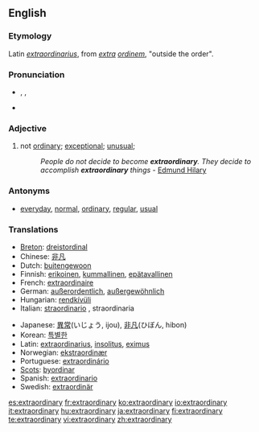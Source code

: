==English==

===Etymology===
Latin ''[[extraordinarius]]'', from ''[[extra]] [[ordinem]]'', "outside the order".

===Pronunciation===
* {{IPA|/ɪksˈtrɔː(r)dɪˌnərɪ/}}, {{IPAchar|/ɪksˈtrɔː(r)dɪnˌrɪ/}}, {{IPAchar|/ˌɛkstrəˈɔː(r)dɪˌnərɪ/, /ˌɛkstrəˈɔː(r)dɪnˌrɪ/}}
* {{audio|en-us-extraordinary.ogg|Audio (US)}}

===Adjective===
{{en-adj}}

# not [[ordinary]]; [[exceptional]]; [[unusual]];
#: ''People do not decide to become '''extraordinary'''. They decide to accomplish '''extraordinary''' things'' - [[q:Edmund Hilary|Edmund Hilary]]

===Antonyms===
* [[everyday]], [[normal]], [[ordinary]], [[regular]], [[usual]]

===Translations===
{{rfc-level|Translations at L3+ (AutoFormat would have corrected level of Antonyms)}}
{{top}}
* [[Breton]]: [[dreistordinal]]
* Chinese: [[非凡]]
* Dutch: [[buitengewoon]]
* Finnish: [[erikoinen]], [[kummallinen]], [[epätavallinen]]
* French: [[extraordinaire]]
* German: [[außerordentlich]], [[außergewöhnlich]]
* Hungarian: [[rendkívüli]]
* Italian: [[straordinario]] {{m}}, straordinaria {{f}}
{{mid}}
* Japanese: [[異常]](いじょう, ijou), [[非凡]](ひぼん, hibon)
* Korean: [[특별한]]
* Latin: [[extraordinarius]], [[insolitus]], [[eximus]]
* Norwegian: [[ekstraordinær]]
* Portuguese: [[extraordinário]]
* [[Scots]]: [[byordinar]]
* Spanish: [[extraordinario]]
* Swedish: [[extraordinär]]
{{bottom}}

[[es:extraordinary]]
[[fr:extraordinary]]
[[ko:extraordinary]]
[[io:extraordinary]]
[[it:extraordinary]]
[[hu:extraordinary]]
[[ja:extraordinary]]
[[fi:extraordinary]]
[[te:extraordinary]]
[[vi:extraordinary]]
[[zh:extraordinary]]
